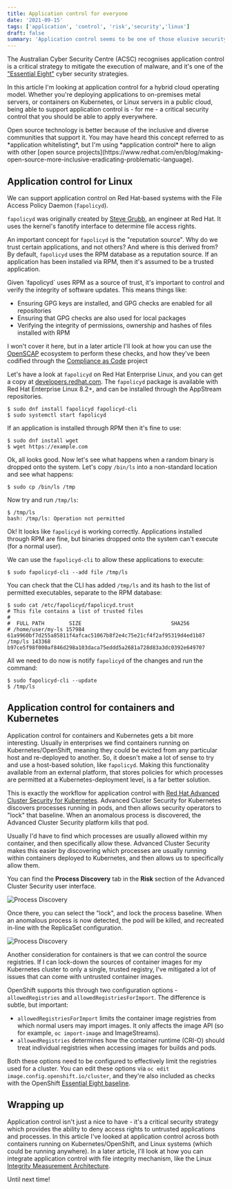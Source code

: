 ```yaml
---
title: Application control for everyone
date: '2021-09-15'
tags: ['application', 'control', 'risk','security','linux']
draft: false
summary: 'Application control seems to be one of those elusive security controls that organisations spend years chasing. How can we validate which processes are authorised to run on a system, and then enforce this?'
---
```


The Australian Cyber Security Centre (ACSC) recognises application control is a critical strategy to mitigate the execution of malware, and it's one of the ["Essential Eight"](https://www.cyber.gov.au/acsc/view-all-content/essential-eight) cyber security strategies.

In this article I'm looking at application control for a hybrid cloud operating model. Whether you're deploying applications to on-premises metal servers, or containers on Kubernetes, or Linux servers in a public cloud, being able to support application control is - for me - a critical security control that you should be able to apply everywhere.

<div style={{ backgroundColor: '#f5f5f5', padding: '2px', borderRadius: '.25rem' }}>
<p style={{ padding: '6px'}}>Open source technology is better because of the inclusive and diverse communities that support it. You may have heard this concept referred to as *application whitelisting*, but I'm using *application control* here to align with other [open source projects](https://www.redhat.com/en/blog/making-open-source-more-inclusive-eradicating-problematic-language).</p>
</div>

## Application control for Linux

We can support application control on Red Hat-based systems with the File Access Policy Daemon (`fapolicyd`).

`fapolicyd` was originally created by [Steve Grubb](https://github.com/stevegrubb), an engineer at Red Hat. It uses the kernel's fanotify interface to determine file access rights.

An important concept for `fapolicyd` is the "reputation source". Why do we trust certain applications, and not others? And where is this derived from? By default, `fapolicyd` uses the RPM database as a reputation source. If an application has been installed via RPM, then it's assumed to be a trusted application.

<div style={{ backgroundColor: '#f5f5f5', padding: '2px 4px', borderRadius: '.25rem' }}>
Given `fapolicyd` uses RPM as a source of trust, it's important to control and verify the integrity of software updates. This means things like:

- Ensuring GPG keys are installed, and GPG checks are enabled for all repositories
- Ensuring that GPG checks are also used for local packages
- Verifying the integrity of permissions, ownership and hashes of files installed with RPM

I won't cover it here, but in a later article I'll look at how you can use the [OpenSCAP](https://open-scap.org/) ecosystem to perform these checks, and how they've been codified through the [Compliance as Code](https://github.com/ComplianceAsCode/content/) project
</div>

Let's have a look at `fapolicyd` on Red Hat Enterprise Linux, and you can get a copy at [developers.redhat.com](https://developers.redhat.com). The `fapolicyd` package is available with Red Hat Enterprise Linux 8.2+, and can be installed through the AppStream repositories.
```
$ sudo dnf install fapolicyd fapolicyd-cli
$ sudo systemctl start fapolicyd
```
If an application is installed through RPM then it's fine to use:
```
$ sudo dnf install wget
$ wget https://example.com
```
Ok, all looks good. Now let's see what happens when a random binary is dropped onto the system. Let's copy `/bin/ls` into a non-standard location and see what happens:
```
$ sudo cp /bin/ls /tmp
```
Now try and run `/tmp/ls`:
```
$ /tmp/ls
bash: /tmp/ls: Operation not permitted
```
Ok! It looks like `fapolicyd` is working correctly. Applications installed through RPM are fine, but binaries dropped onto the system can't execute (for a normal user).

We can use the `fapolicyd-cli` to allow these applications to execute:
```
$ sudo fapolicyd-cli --add file /tmp/ls
```
You can check that the CLI has added `/tmp/ls` and its hash to the list of permitted executables, separate to the RPM database:
```
$ sudo cat /etc/fapolicyd/fapolicyd.trust 
# This file contains a list of trusted files
#
#  FULL PATH        SIZE                             SHA256
# /home/user/my-ls 157984 61a9960bf7d255a85811f4afcac51067b8f2e4c75e21cf4f2af95319d4ed1b87
/tmp/ls 143368 b97ce5f98f000af846d298a103daca75eddd5a2681a728d83a3dc0392e649707
```
All we need to do now is notify `fapolicyd` of the changes and run the command:
```
$ sudo fapolicyd-cli --update
$ /tmp/ls
```

## Application control for containers and Kubernetes

Application control for containers and Kubernetes gets a bit more interesting. Usually in enterprises we find containers running on Kubernetes/OpenShift, meaning they could be evicted from any particular host and re-deployed to another. So, it doesn't make a lot of sense to try and use a host-based solution, like `fapolicyd`. Making this functionality available from an external platform, that stores policies for which processes are permitted at a Kubernetes-deployment level, is a far better solution.

This is exactly the workflow for application control with [Red Hat Advanced Cluster Security for Kubernetes](https://www.redhat.com/en/resources/advanced-cluster-security-for-kubernetes-datasheet). Advanced Cluster Security for Kubernetes discovers processes running in pods, and then allows security operators to "lock" that baseline. When an anomalous process is discovered, the Advanced Cluster Security platform kills that pod.

Usually I'd have to find which processes are usually allowed within my container, and then specifically allow these. Advanced Cluster Security makes this easier by discovering which processes are usually running within containers deployed to Kubernetes, and then allows us to specifically allow them.

You can find the **Process Discovery** tab in the **Risk** section of the Advanced Cluster Security user interface.

<Zoom>
  <Image alt="Process Discovery" src="/static/images/acs-control.png" width={960} height={495}/>
</Zoom>

Once there, you can select the "lock", and lock the process baseline. When an anomalous process is now detected, the pod will be killed, and recreated in-line with the ReplicaSet configuration.

<Zoom>
  <Image alt="Process Discovery" src="/static/images/acs-lock.png" width={701} height={411}/>
</Zoom>

Another consideration for containers is that we can control the source registries. If I can lock-down the sources of container images for my Kubernetes cluster to only a single, trusted registry, I've mitigated a lot of issues that can come with untrusted container images.

OpenShift supports this through two configuration options - `allowedRegistries` and `allowedRegistriesForImport`. The difference is subtle, but important:
- `allowedRegistriesForImport` limits the container image registries from which normal users may import images. It only affects the image API (so for example, `oc import-image` and ImageStreams).
- `allowedRegistries` determines how the container runtime (CRI-O) should treat individual registries when accessing images for builds and pods.


Both these options need to be configured to effectively limit the registries used for a cluster. You can edit these options via `oc edit image.config.openshift.io/cluster`, and they're also included as checks with the OpenShift [Essential Eight baseline](https://docs.openshift.com/container-platform/4.8/security/compliance_operator/compliance-operator-understanding.html#compliance_profiles_understanding-compliance).

## Wrapping up

Application control isn't just a nice to have - it's a critical security strategy which provides the ability to deny access rights to untrusted applications and processes. In this article I've looked at application control across both containers running on Kubernetes/OpenShift, and Linux systems (which could be running anywhere). In a later article, I'll look at how you can integrate application control with file integrity mechanism, like the Linux [Integrity Measurement Architecture](https://www.redhat.com/en/blog/how-use-linux-kernels-integrity-measurement-architecture). 

Until next time!
